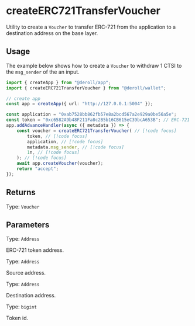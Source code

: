 # createERC721TransferVoucher

Utility to create a `Voucher` to transfer ERC-721 from the application to a destination address on the base layer.

## Usage

The example below shows how to create a `Voucher` to withdraw 1 CTSI to the `msg_sender` of the an input.

```ts twoslash
import { createApp } from "@deroll/app";
import { createERC721TransferVoucher } from "@deroll/wallet";

// create app
const app = createApp({ url: "http://127.0.0.1:5004" });

const application = "0xab7528bb862fb57e8a2bcd567a2e929a0be56a5e";
const token = "0xc6582A9b48F211Fa8c2B5b16CB615eC39bcA653B"; // ERC-721 address
app.addAdvanceHandler(async ({ metadata }) => {
    const voucher = createERC721TransferVoucher( // [!code focus]
        token, // [!code focus]
        application, // [!code focus]
        metadata.msg_sender, // [!code focus]
        1n, // [!code focus]
    ); // [!code focus]
    await app.createVoucher(voucher);
    return "accept";
});
```

## Returns

Type: `Voucher`

## Parameters

Type: `Address`

ERC-721 token address.

Type: `Address`

Source address.

Type: `Address`

Destination address.

Type: `bigint`

Token id.
